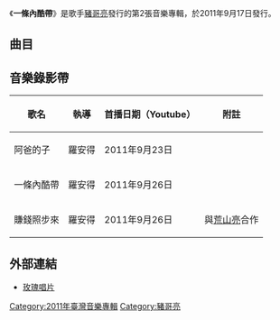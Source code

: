 {{unreferenced|time=2013-01-16T01:04:07+00:00}}
{{Album infobox 
| Name        = 你永遠是我的最愛
| Type        = 專輯
| Artist      = 豬哥亮
| Cover       = 
| Released    = 2011年9月17日  
| Genre       = [[華語流行|華語流行]]
| Label       = [[動脈音樂|動脈音樂]]
| Last album  = 東山再起 <br />（2010年）
| This album  = '''一條內酷帶''' <br />（2011年）
| Next album  = [[你永遠是我的最愛|你永遠是我的最愛]]<br /> (2013年)
}}
《'''一條內酷帶'''》是歌手[[豬哥亮|豬哥亮]]發行的第2張音樂專輯，於2011年9月17日發行。

==曲目==
{{Tracklist
| collapsed       =
| headline        = 
| total_length    = 

| title1          = 一條內酷帶 
| length1         = 
| lyrics1         = 武雄
| music1          = 陳玉立
| longnote1       = 

| title2          = 戒賭戒菸戒酒
| length2         = 
| lyrics2         = 鄭進一
| music2          = 陳玉立
| longnote2       = 

| title3          = 送你一句IAm Sorry
| length3         = 
| lyrics3         = 武雄
| music3          = 陳玉立
| longnote3       = 

| title4          = 阿爸的子
| length4         = 
| lyrics4         = 豬哥亮
| music4          = 陳玉立
| longnote4       = 第一波主打歌<br>電視劇[[珍愛林北|珍愛林北]]片頭曲

| title5          = 賺錢照步來
| length5         = 
| lyrics5         = 武雄
| music5          = 陳玉立
| longnote5       = 

| title6          = 不通人招你就行 
| length6         = 
| lyrics6         = 武雄
| music6          = 紀利男
| longnote6       = 

| title7          = 一片當歸 
| length7         = 
| lyrics7         = 武雄
| music7          = 紀利男
| longnote7       = 

| title8          = 過情關 
| length8         = 
| lyrics8         = 武雄
| music8          = 紀利男
| longnote8       = 

| title9          = 知己的朋友
| length9         = 
| lyrics9         = 武雄
| music9          = 紀利男
| longnote9       = 

}}

==音樂錄影帶==
{| class="wikitable"
! 歌名 !! 執導 !! 首播日期（Youtube） !! 附註 
|-
| 阿爸的子 ||羅安得||2011年9月23日|| 
|-
| 一條內酷帶 ||羅安得||2011年9月26日|| 
|-
| 賺錢照步來 ||羅安得||2011年9月26日|| 與[[荒山亮|荒山亮]]合作 
|}

== 外部連結 ==
* [http://shopping.g-music.com.tw/ECProduct.aspx?ProductID=4715104081324 玫瑰唱片]{{dead link|date=2017年11月 |bot=InternetArchiveBot |fix-attempted=yes }}
[[Category:2011年臺灣音樂專輯|Category:2011年臺灣音樂專輯]]
[[Category:豬哥亮|Category:豬哥亮]]